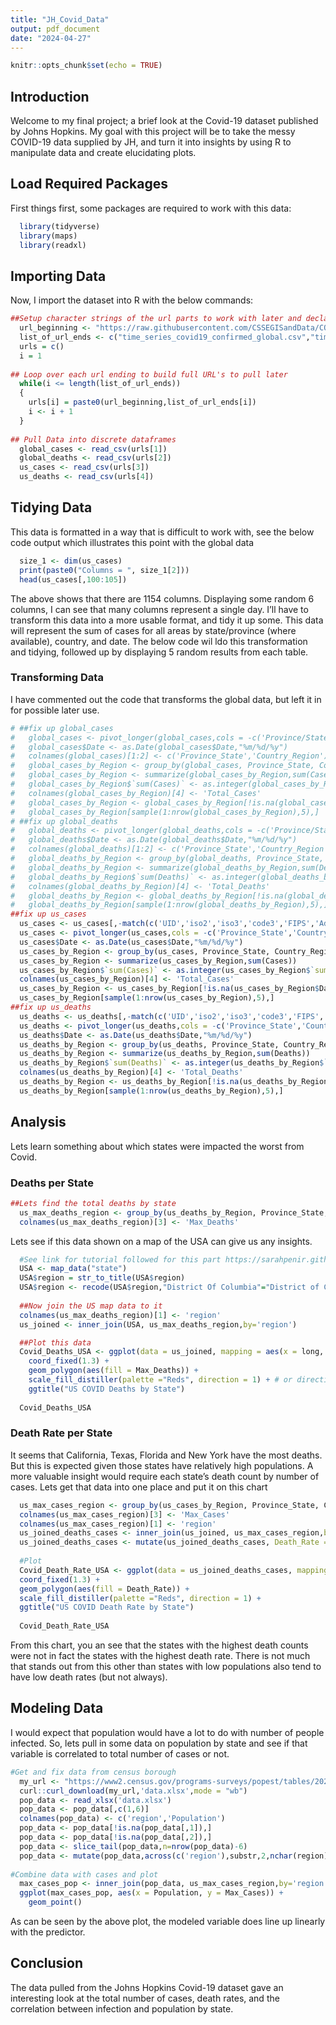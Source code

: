 ---
title: "JH_Covid_Data"
output: pdf_document
date: "2024-04-27"
---

```{r setup, include=FALSE}
knitr::opts_chunk$set(echo = TRUE)
```

## Introduction

Welcome to my final project; a brief look at the Covid-19 dataset published by Johns Hopkins.  My goal with this project
will be to take the messy COVID-19 data supplied by JH, and turn it into insights by using R to manipulate data and
create elucidating plots.



## Load Required Packages

First things first, some packages are required to work with this data:
```{r load packages, echo=TRUE, message=FALSE}
  library(tidyverse)
  library(maps)
  library(readxl)
```



## Importing Data

Now, I import the dataset into R with the below commands:
```{r Import Data, message=FALSE}
##Setup character strings of the url parts to work with later and declare some variables for later use  
  url_beginning <- "https://raw.githubusercontent.com/CSSEGISandData/COVID-19/master/csse_covid_19_data/csse_covid_19_time_series/"
  list_of_url_ends <- c("time_series_covid19_confirmed_global.csv","time_series_covid19_deaths_global.csv","time_series_covid19_confirmed_US.csv","time_series_covid19_deaths_US.csv")
  urls = c()
  i = 1
  
## Loop over each url ending to build full URL's to pull later
  while(i <= length(list_of_url_ends))
  {
    urls[i] = paste0(url_beginning,list_of_url_ends[i])
    i <- i + 1
  }
  
## Pull Data into discrete dataframes
  global_cases <- read_csv(urls[1])
  global_deaths <- read_csv(urls[2])
  us_cases <- read_csv(urls[3])
  us_deaths <- read_csv(urls[4])
```



## Tidying Data

This data is formatted in a way that is difficult to work with, see the below code output which illustrates this point with the global data

```{r dataframe view}
  size_1 <- dim(us_cases)
  print(paste0("Columns = ", size_1[2]))
  head(us_cases[,100:105])
```

The above shows that there are 1154 columns.  Displaying some random 6 columns, I can see that many columns represent a single day.
I'll have to transform this data into a more usable format, and tidy it up some.  This data will represent the sum of cases for all areas
by state/province (where available), country, and date.  The below code wil ldo this transformation and tidying, followed up by displaying
5 random results from each table.

### Transforming Data

I have commented out the code that transforms the global data, but left it in for possible later use.
```{r transform_data, message= FALSE}
# ##fix up global_cases
#   global_cases <- pivot_longer(global_cases,cols = -c('Province/State','Country/Region'), names_to = 'Date', values_to = 'Cases')
#   global_cases$Date <- as.Date(global_cases$Date,"%m/%d/%y")
#   colnames(global_cases)[1:2] <- c('Province_State','Country_Region')
#   global_cases_by_Region <- group_by(global_cases, Province_State, Country_Region, Date)
#   global_cases_by_Region <- summarize(global_cases_by_Region,sum(Cases))
#   global_cases_by_Region$`sum(Cases)` <- as.integer(global_cases_by_Region$`sum(Cases)`)
#   colnames(global_cases_by_Region)[4] <- 'Total_Cases'
#   global_cases_by_Region <- global_cases_by_Region[!is.na(global_cases_by_Region$Date),]
#   global_cases_by_Region[sample(1:nrow(global_cases_by_Region),5),]
# ##fix up global_deaths
#   global_deaths <- pivot_longer(global_deaths,cols = -c('Province/State','Country/Region'), names_to = 'Date', values_to = 'Deaths')
#   global_deaths$Date <- as.Date(global_deaths$Date,"%m/%d/%y")
#   colnames(global_deaths)[1:2] <- c('Province_State','Country_Region')
#   global_deaths_by_Region <- group_by(global_deaths, Province_State, Country_Region, Date)
#   global_deaths_by_Region <- summarize(global_deaths_by_Region,sum(Deaths))
#   global_deaths_by_Region$`sum(Deaths)` <- as.integer(global_deaths_by_Region$`sum(Deaths)`)
#   colnames(global_deaths_by_Region)[4] <- 'Total_Deaths'
#   global_deaths_by_Region <- global_deaths_by_Region[!is.na(global_deaths_by_Region$Date),]
#   global_deaths_by_Region[sample(1:nrow(global_deaths_by_Region),5),]
##fix up us_cases  
  us_cases <- us_cases[,-match(c('UID','iso2','iso3','code3','FIPS','Admin2','Combined_Key'),names(us_cases))]
  us_cases <- pivot_longer(us_cases,cols = -c('Province_State','Country_Region'), names_to = 'Date', values_to = 'Cases')
  us_cases$Date <- as.Date(us_cases$Date,"%m/%d/%y")
  us_cases_by_Region <- group_by(us_cases, Province_State, Country_Region, Date)
  us_cases_by_Region <- summarize(us_cases_by_Region,sum(Cases))
  us_cases_by_Region$`sum(Cases)` <- as.integer(us_cases_by_Region$`sum(Cases)`)
  colnames(us_cases_by_Region)[4] <- 'Total_Cases'
  us_cases_by_Region <- us_cases_by_Region[!is.na(us_cases_by_Region$Date),]
  us_cases_by_Region[sample(1:nrow(us_cases_by_Region),5),]
##fix up us_deaths
  us_deaths <- us_deaths[,-match(c('UID','iso2','iso3','code3','FIPS','Admin2','Combined_Key'),names(us_deaths))]
  us_deaths <- pivot_longer(us_deaths,cols = -c('Province_State','Country_Region'), names_to = 'Date', values_to = 'Deaths')
  us_deaths$Date <- as.Date(us_deaths$Date,"%m/%d/%y")
  us_deaths_by_Region <- group_by(us_deaths, Province_State, Country_Region, Date)
  us_deaths_by_Region <- summarize(us_deaths_by_Region,sum(Deaths))
  us_deaths_by_Region$`sum(Deaths)` <- as.integer(us_deaths_by_Region$`sum(Deaths)`)
  colnames(us_deaths_by_Region)[4] <- 'Total_Deaths'
  us_deaths_by_Region <- us_deaths_by_Region[!is.na(us_deaths_by_Region$Date),]
  us_deaths_by_Region[sample(1:nrow(us_deaths_by_Region),5),]
```

## Analysis

Lets learn something about which states were impacted the worst from Covid.

### Deaths per State

```{r max deaths, message=FALSE}
##Lets find the total deaths by state
  us_max_deaths_region <- group_by(us_deaths_by_Region, Province_State, Country_Region) %>% summarise(max(Total_Deaths))
  colnames(us_max_deaths_region)[3] <- 'Max_Deaths'

```

Lets see if this data shown on a map of the USA can give us any insights.

```{r, message=FALSE}
  #See link for tutorial followed for this part https://sarahpenir.github.io/r/making-maps/
  USA <- map_data("state")
  USA$region = str_to_title(USA$region)
  USA$region <- recode(USA$region,"District Of Columbia"="District of Columbia")
  
  ##Now join the US map data to it
  colnames(us_max_deaths_region)[1] <- 'region'
  us_joined <- inner_join(USA, us_max_deaths_region,by='region')

  ##Plot this data
  Covid_Deaths_USA <- ggplot(data = us_joined, mapping = aes(x = long, y = lat, group = group)) + 
    coord_fixed(1.3) +
    geom_polygon(aes(fill = Max_Deaths)) +
    scale_fill_distiller(palette ="Reds", direction = 1) + # or direction=1
    ggtitle("US COVID Deaths by State")
  
  Covid_Deaths_USA
```

### Death Rate per State

It seems that California, Texas, Florida and New York have the most deaths.  But this is expected
given those states have relatively high populations.  A more valuable insight would require each state's
death count by number of cases.  Lets get that data into one place and put it on this chart


```{r death rate, message = FALSE}
  us_max_cases_region <- group_by(us_cases_by_Region, Province_State, Country_Region) %>% summarise(max(Total_Cases))
  colnames(us_max_cases_region)[3] <- 'Max_Cases'
  colnames(us_max_cases_region)[1] <- 'region'
  us_joined_deaths_cases <- inner_join(us_joined, us_max_cases_region,by='region')
  us_joined_deaths_cases <- mutate(us_joined_deaths_cases, Death_Rate = Max_Deaths*100/Max_Cases)
  
  #Plot
  Covid_Death_Rate_USA <- ggplot(data = us_joined_deaths_cases, mapping = aes(x = long, y = lat, group = group)) + 
  coord_fixed(1.3) +
  geom_polygon(aes(fill = Death_Rate)) +
  scale_fill_distiller(palette ="Reds", direction = 1) +
  ggtitle("US COVID Death Rate by State")
  
  Covid_Death_Rate_USA
```

From this chart, you an see that the states with the highest death counts were not in fact
the states with the highest death rate.  There is not much that stands out from this 
other than states with low populations also tend to have low death rates (but not always).


## Modeling Data

I would expect that population would have a lot to do with number of people infected.
So, lets pull in some data on population by state and see if that variable is correlated to 
total number of cases or not.


```{r pull pop data, message=FALSE, warning=FALSE}
#Get and fix data from census borough  
  my_url <- "https://www2.census.gov/programs-surveys/popest/tables/2020-2023/state/totals/NST-EST2023-POP.xlsx"
  curl::curl_download(my_url,'data.xlsx',mode = "wb")
  pop_data <- read_xlsx('data.xlsx')
  pop_data <- pop_data[,c(1,6)]
  colnames(pop_data) <- c('region','Population')
  pop_data <- pop_data[!is.na(pop_data[,1]),]
  pop_data <- pop_data[!is.na(pop_data[,2]),]
  pop_data <- slice_tail(pop_data,n=nrow(pop_data)-6)
  pop_data <- mutate(pop_data,across(c('region'),substr,2,nchar(region)))
  
#Combine data with cases and plot
  max_cases_pop <- inner_join(pop_data, us_max_cases_region,by='region')
  ggplot(max_cases_pop, aes(x = Population, y = Max_Cases)) + 
    geom_point()

```


As can be seen by the above plot, the modeled variable does line up linearly with the 
predictor.


## Conclusion

The data pulled from the Johns Hopkins Covid-19 dataset gave an interesting look
at the total number of cases, death rates, and the correlation between infection and
population by state.















